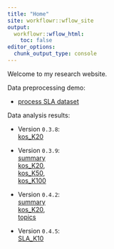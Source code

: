 ```yaml
---
title: "Home"
site: workflowr::wflow_site
output:
  workflowr::wflow_html:
    toc: false
editor_options:
  chunk_output_type: console
---
```


Welcome to my research website.

Data preprocessing demo:\

* [process SLA dataset](https://zihao12.github.io/ebpmf_data_analysis/data_preprocessing_sla)\

Data analysis results:\

 * Version `0.3.8`: \
 [kos_K20](https://zihao12.github.io/ebpmf_data_analysis/kos_K20_ebpmf.alpha_v0.3.8.html)\
 
 * Version `0.3.9`:  \
 [summary](https://zihao12.github.io/ebpmf_data_analysis/ebpmf.alpha_v0.3.9_summary)\
 [kos_K20](https://zihao12.github.io/ebpmf_data_analysis/kos_K20_ebpmf.alpha_v0.3.9.html), \
 [kos_K50](https://zihao12.github.io/ebpmf_data_analysis/kos_K50_ebpmf.alpha_v0.3.9.html),\
 [kos_K100](https://zihao12.github.io/ebpmf_data_analysis/kos_K100_ebpmf.alpha_v0.3.9.html)
 
  * Version `0.4.2`:  \
 [summary](https://zihao12.github.io/ebpmf_data_analysis/ebpmf.alpha_v0.4.2_summary)\
 [kos_K20](https://zihao12.github.io/ebpmf_data_analysis/kos_K20_ebpmf.alpha_v0.4.2.html), \
 [topics](https://zihao12.github.io/ebpmf_data_analysis/ebpmf.alpha_v0.4.2_show_topics.html)
 
 * Version `0.4.5`:  \
 [SLA_K10](https://zihao12.github.io/ebpmf_data_analysis/sla_data_analysis_k10)
